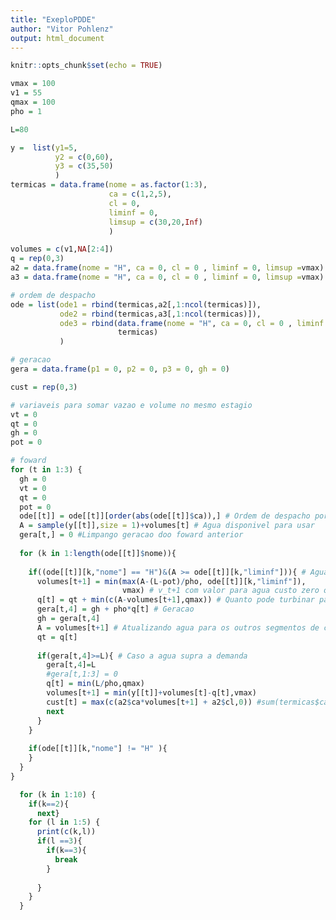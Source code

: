 ```yaml
---
title: "ExeploPDDE"
author: "Vitor Pohlenz"
output: html_document
---
```


```r
knitr::opts_chunk$set(echo = TRUE)
```


```r
vmax = 100
v1 = 55
qmax = 100
pho = 1

L=80

y =  list(y1=5,
          y2 = c(0,60),
          y3 = c(35,50)
          )
termicas = data.frame(nome = as.factor(1:3),
                      ca = c(1,2,5),
                      cl = 0,
                      liminf = 0,
                      limsup = c(30,20,Inf)
                      )

volumes = c(v1,NA[2:4])
q = rep(0,3)
a2 = data.frame(nome = "H", ca = 0, cl = 0 , liminf = 0, limsup =vmax)
a3 = data.frame(nome = "H", ca = 0, cl = 0 , liminf = 0, limsup =vmax)

# ordem de despacho
ode = list(ode1 = rbind(termicas,a2[,1:ncol(termicas)]),
           ode2 = rbind(termicas,a3[,1:ncol(termicas)]),
           ode3 = rbind(data.frame(nome = "H", ca = 0, cl = 0 , liminf = 0, limsup =vmax),
                        termicas)
           )

# geracao
gera = data.frame(p1 = 0, p2 = 0, p3 = 0, gh = 0)

cust = rep(0,3)

# variaveis para somar vazao e volume no mesmo estagio
vt = 0
qt = 0
gh = 0
pot = 0
```

```r
# foward
for (t in 1:3) {
  gh = 0
  vt = 0
  qt = 0
  pot = 0
  ode[[t]] = ode[[t]][order(abs(ode[[t]]$ca)),] # Ordem de despacho por merito
  A = sample(y[[t]],size = 1)+volumes[t] # Agua disponivel para usar
  gera[t,] = 0 #Limpango geracao doo foward anterior
  
  for (k in 1:length(ode[[t]]$nome)){
    
    if((ode[[t]][k,"nome"] == "H")&(A >= ode[[t]][k,"liminf"])){ # Agua com valor zero
      volumes[t+1] = min(max(A-(L-pot)/pho, ode[[t]][k,"liminf"]),
                         vmax) # v_t+1 com valor para agua custo zero ou que supre a carga, mas menor que vmax
      q[t] = qt + min(c(A-volumes[t+1],qmax)) # Quanto pode turbinar para deixar volume
      gera[t,4] = gh + pho*q[t] # Geracao
      gh = gera[t,4]
      A = volumes[t+1] # Atualizando agua para os outros segmentos de custo da agua
      qt = q[t]
      
      if(gera[t,4]>=L){ # Caso a agua supra a demanda
        gera[t,4]=L
        #gera[t,1:3] = 0
        q[t] = min(L/pho,qmax)
        volumes[t+1] = min(y[[t]]+volumes[t]-q[t],vmax)
        cust[t] = max(c(a2$ca*volumes[t+1] + a2$cl,0)) #sum(termicas$ca*gera[t,1:3]) + max(c(a2$ca*volumes[t+1] + a2$cl,0))
        next
      }
    }
    
    if(ode[[t]][k,"nome"] != "H" ){
    }
  }
}
```
  
```r
  for (k in 1:10) {
    if(k==2){
      next}
    for (l in 1:5) {
      print(c(k,l))
      if(l ==3){
        if(k==3){
          break
        }
        
      }
    }
  }
```

